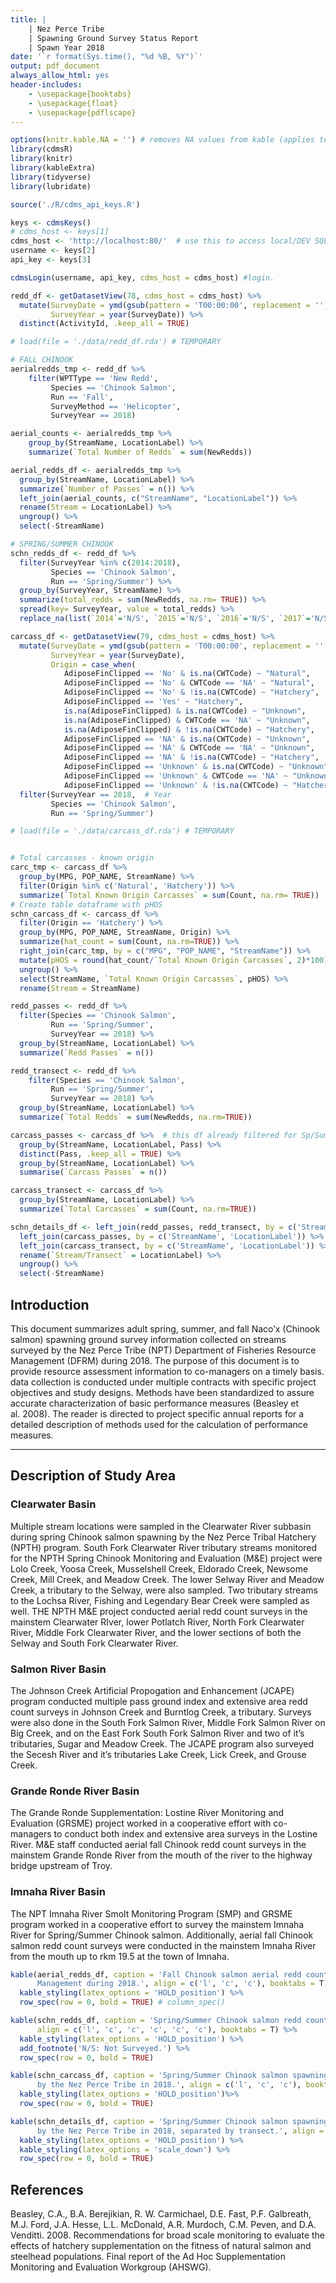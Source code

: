 ```yaml
---
title: | 
    | Nez Perce Tribe
    | Spawning Ground Survey Status Report
    | Spawn Year 2018
date: '`r format(Sys.time(), "%d %B, %Y")`'
output: pdf_document
always_allow_html: yes
header-includes:
    - \usepackage{booktabs}
    - \usepackage{float}
    - \usepackage{pdflscape} 
---
```


```r
options(knitr.kable.NA = '') # removes NA values from kable (applies to all)
library(cdmsR)
library(knitr)
library(kableExtra) 
library(tidyverse)
library(lubridate)

source('./R/cdms_api_keys.R')
```

```r
keys <- cdmsKeys()
# cdms_host <- keys[1]
cdms_host <- 'http://localhost:80/'  # use this to access local/DEV SQL server
username <- keys[2]
api_key <- keys[3]

cdmsLogin(username, api_key, cdms_host = cdms_host) #login.
```

```r
redd_df <- getDatasetView(78, cdms_host = cdms_host) %>%
  mutate(SurveyDate = ymd(gsub(pattern = 'T00:00:00', replacement = '', SurveyDate)),
         SurveyYear = year(SurveyDate)) %>%
  distinct(ActivityId, .keep_all = TRUE)

# load(file = './data/redd_df.rda') # TEMPORARY

# FALL CHINOOK
aerialredds_tmp <- redd_df %>%
    filter(WPTType == 'New Redd',
         Species == 'Chinook Salmon',
         Run == 'Fall',
         SurveyMethod == 'Helicopter',
         SurveyYear == 2018)

aerial_counts <- aerialredds_tmp %>%
    group_by(StreamName, LocationLabel) %>%
    summarize(`Total Number of Redds` = sum(NewRedds))

aerial_redds_df <- aerialredds_tmp %>%
  group_by(StreamName, LocationLabel) %>%
  summarize(`Number of Passes` = n()) %>%
  left_join(aerial_counts, c("StreamName", "LocationLabel")) %>%
  rename(Stream = LocationLabel) %>% 
  ungroup() %>%
  select(-StreamName)

# SPRING/SUMMER CHINOOK
schn_redds_df <- redd_df %>%
  filter(SurveyYear %in% c(2014:2018),
         Species == 'Chinook Salmon',
         Run == 'Spring/Summer') %>%
  group_by(SurveyYear, StreamName) %>%
  summarize(total_redds = sum(NewRedds, na.rm= TRUE)) %>%
  spread(key= SurveyYear, value = total_redds) %>%
  replace_na(list(`2014`='N/S', `2015`='N/S', `2016`='N/S', `2017`='N/S', `2018`='N/S'))

```

```r
carcass_df <- getDatasetView(79, cdms_host = cdms_host) %>%
  mutate(SurveyDate = ymd(gsub(pattern = 'T00:00:00', replacement = '', SurveyDate)),
         SurveyYear = year(SurveyDate),
         Origin = case_when(
            AdiposeFinClipped == 'No' & is.na(CWTCode) ~ "Natural",
            AdiposeFinClipped == 'No' & CWTCode == 'NA' ~ "Natural",
            AdiposeFinClipped == 'No' & !is.na(CWTCode) ~ "Hatchery",
            AdiposeFinClipped == 'Yes' ~ "Hatchery",
            is.na(AdiposeFinClipped) & is.na(CWTCode) ~ "Unknown",
            is.na(AdiposeFinClipped) & CWTCode == 'NA' ~ "Unknown",
            is.na(AdiposeFinClipped) & !is.na(CWTCode) ~ "Hatchery",
            AdiposeFinClipped == 'NA' & is.na(CWTCode) ~ "Unknown",
            AdiposeFinClipped == 'NA' & CWTCode == 'NA' ~ "Unknown",
            AdiposeFinClipped == 'NA' & !is.na(CWTCode) ~ "Hatchery",
            AdiposeFinClipped == 'Unknown' & is.na(CWTCode) ~ "Unknown",
            AdiposeFinClipped == 'Unknown' & CWTCode == 'NA' ~ "Unknown",
            AdiposeFinClipped == 'Unknown' & !is.na(CWTCode) ~ "Hatchery")) %>%
  filter(SurveyYear == 2018,  # Year
         Species == 'Chinook Salmon',
         Run == 'Spring/Summer')

# load(file = './data/carcass_df.rda') # TEMPORARY


# Total carcasses - known origin
carc_tmp <- carcass_df %>%
  group_by(MPG, POP_NAME, StreamName) %>%
  filter(Origin %in% c('Natural', 'Hatchery')) %>% 
  summarize(`Total Known Origin Carcasses` = sum(Count, na.rm= TRUE))
# Create table dataframe with pHOS
schn_carcass_df <- carcass_df %>%
  filter(Origin == 'Hatchery') %>%
  group_by(MPG, POP_NAME, StreamName, Origin) %>%
  summarize(hat_count = sum(Count, na.rm=TRUE)) %>%
  right_join(carc_tmp, by = c("MPG", "POP_NAME", "StreamName")) %>%
  mutate(pHOS = round(hat_count/`Total Known Origin Carcasses`, 2)*100) %>%
  ungroup() %>%
  select(StreamName, `Total Known Origin Carcasses`, pHOS) %>%
  rename(Stream = StreamName)

```


```r
redd_passes <- redd_df %>%
  filter(Species == 'Chinook Salmon',
         Run == 'Spring/Summer',
         SurveyYear == 2018) %>%
  group_by(StreamName, LocationLabel) %>%
  summarize(`Redd Passes` = n())

redd_transect <- redd_df %>%
    filter(Species == 'Chinook Salmon',
         Run == 'Spring/Summer',
         SurveyYear == 2018) %>%
  group_by(StreamName, LocationLabel) %>%
  summarize(`Total Redds` = sum(NewRedds, na.rm=TRUE))

carcass_passes <- carcass_df %>%  # this df already filtered for Sp/Sum Chinook @ 2018.
  group_by(StreamName, LocationLabel, Pass) %>%
  distinct(Pass, .keep_all = TRUE) %>%
  group_by(StreamName, LocationLabel) %>%
  summarise(`Carcass Passes` = n())

carcass_transect <- carcass_df %>%
  group_by(StreamName, LocationLabel) %>%
  summarize(`Total Carcasses` = sum(Count, na.rm=TRUE))

schn_details_df <- left_join(redd_passes, redd_transect, by = c('StreamName', 'LocationLabel')) %>%
  left_join(carcass_passes, by = c('StreamName', 'LocationLabel')) %>%
  left_join(carcass_transect, by = c('StreamName', 'LocationLabel')) %>%
  rename(`Stream/Transect` = LocationLabel) %>%
  ungroup() %>%
  select(-StreamName)

```


\begin{figure}[h]
  \begin{center}
    \includegraphics{www/NPT.png}
  \end{center}
\end{figure}

\begin{center}

{\large Prepared by:}

{\Large Tyler Stright

\vfill

Nez Perce Tribe\\
Department of Fisheries Resource Management\\
Fisheries Research Division\\
Lapwai, ID 83540\\
}

{\vspace{5mm}}

\end{center}

\newpage

## Introduction

This document summarizes adult spring, summer, and fall Naco'x (Chinook salmon) spawning ground survey information collected on streams surveyed by the Nez Perce Tribe (NPT) Department of Fisheries Resource Management (DFRM) during 2018. The purpose of this document is to provide resource assessment information to co-managers on a timely basis. data collection is conducted under multiple contracts with specific project objectives and study designs. Methods have been standardized to assure accurate characterization of basic performance measures (Beasley et al. 2008). The reader is directed to project specific annual reports for a detailed description of methods used for the calculation of performance measures.  

***

## Description of Study Area

### Clearwater Basin 
Multiple stream locations were sampled in the Clearwater River subbasin during spring Chinook salmon spawning by the Nez Perce Tribal Hatchery (NPTH) program.  South Fork Clearwater River tributary streams monitored for the NPTH Spring Chinook Monitoring and Evaluation (M&E) project were Lolo Creek, Yoosa Creek, Musselshell Creek, Eldorado Creek, Newsome Creek, Mill Creek, and Meadow Creek.  The lower Selway River and Meadow Creek, a tributary to the Selway, were also sampled. Two tributary streams to the Lochsa River, Fishing and Legendary Bear Creek were sampled as well. THE NPTH M&E project conducted aerial redd count surveys in the mainstem Clearwater RIver, lower Potlatch River, North Fork Clearwater River, Middle Fork Clearwater River, and the lower sections of both the Selway and South Fork Clearwater River.  

### Salmon River Basin
The Johnson Creek Artificial Propogation and Enhancement (JCAPE) program conducted multiple pass ground index and extensive area redd count surveys in Johnson Creek and Burntlog Creek, a tributary.  Surveys were also done in the South Fork Salmon River, Middle Fork Salmon River on Big Creek, and on the East Fork South Fork Salmon River and two of it's tributaries, Sugar and Meadow Creek.  The JCAPE program also surveyed the Secesh River and it's tributaries Lake Creek, Lick Creek, and Grouse Creek.

### Grande Ronde River Basin 
The Grande Ronde Supplementation: Lostine River Monitoring and Evaluation (GRSME) project worked in a cooperative effort with co-managers to conduct both index and extensive area surveys in the Lostine River.  M&E staff conducted aerial fall Chinook redd count surveys in the mainstem Grande Ronde River from the mouth of the river to the highway bridge upstream of Troy.  

### Imnaha River Basin
The NPT Imnaha River Smolt Monitoring Program (SMP) and GRSME program worked in a cooperative effort to survey the mainstem Imnaha River for Spring/Summer Chinook salmon. Additionally, aerial fall Chinook salmon redd count surveys were conducted in the mainstem Imnaha River from the mouth up to rkm 19.5 at the town of Imnaha.  


```r
kable(aerial_redds_df, caption = 'Fall Chinook salmon aerial redd count surveys conducted by the Nez Perce Tribe Department of Fisheries Resource 
      Management during 2018.', align = c('l', 'c', 'c'), booktabs = T) %>%
  kable_styling(latex_options = 'HOLD_position') %>%
  row_spec(row = 0, bold = TRUE) # column_spec()
```

\newpage

```r
kable(schn_redds_df, caption = 'Spring/Summer Chinook salmon redd counts from all streams surveyed by the Nez Perce Tribe from 2013 to 2018.', 
      align = c('l', 'c', 'c', 'c', 'c', 'c'), booktabs = T) %>%
  kable_styling(latex_options = 'HOLD_position') %>%
  add_footnote('N/S: Not Surveyed.') %>%
  row_spec(row = 0, bold = TRUE)
```


```r
kable(schn_carcass_df, caption = 'Spring/Summer Chinook salmon spawning ground survey carcass recovery information from all streams surveyed
      by the Nez Perce Tribe in 2018.', align = c('l', 'c', 'c'), booktabs = T) %>%
  kable_styling(latex_options = 'HOLD_position')%>%
  row_spec(row = 0, bold = TRUE)
```

```r
kable(schn_details_df, caption = 'Spring/Summer Chinook salmon spawning ground survey redd and carcass recovery information from all streams surveyed
      by the Nez Perce Tribe in 2018, separated by transect.', align = c('l', 'c', 'c', 'c', 'c'), booktabs = T) %>%
  kable_styling(latex_options = 'HOLD_position') %>%
  kable_styling(latex_options = 'scale_down') %>%
  row_spec(row = 0, bold = TRUE)
```

\newpage

## References


Beasley, C.A., B.A. Berejikian, R. W. Carmichael, D.E. Fast, P.F. Galbreath, M.J. Ford, J.A. Hesse, L.L. McDonald, A.R. Murdoch, C.M. Peven, and D.A. Venditti. 2008.  Recommendations for broad scale monitoring to evaluate the effects of hatchery supplementation on the fitness of natural salmon and steelhead populations.  Final report of the Ad Hoc Supplementation Monitoring and Evaluation Workgroup (AHSWG).
